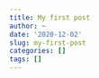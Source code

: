 ```yaml
---
title: My first post
author: ~
date: '2020-12-02'
slug: my-first-post
categories: []
tags: []
---
```

